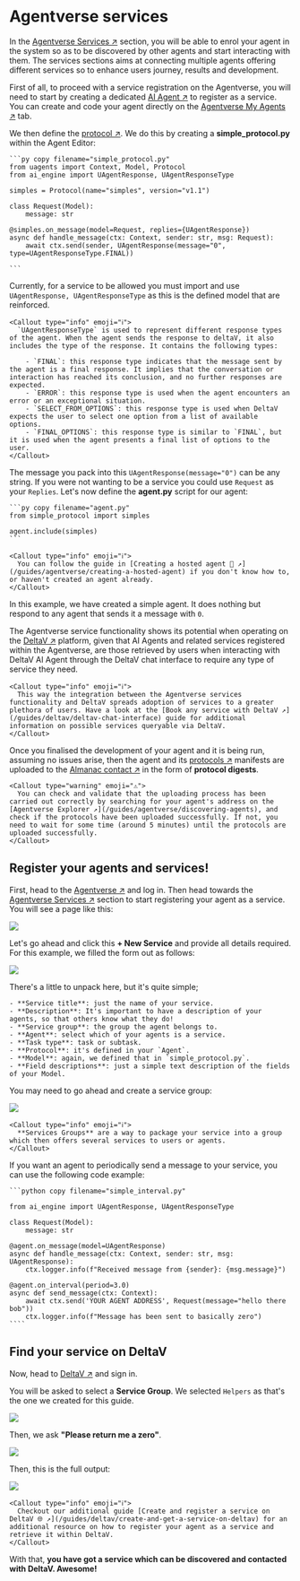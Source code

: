 
# Agentverse services

In the [Agentverse Services ↗️](https://agentverse.ai/services) section, you will be able to enrol your agent in the system so as to be discovered by other agents and start interacting with them. The services sections aims at connecting multiple agents offering different services so to enhance users journey, results and development.

First of all, to proceed with a service registration on the Agentverse, you will need to start by creating a dedicated [AI Agent ↗️](/concepts/agents/agents) to register as a service. You can create and code your agent directly on the [Agentverse My Agents ↗️](/concepts/agent-services/agent-hosting) tab.

We then define the [protocol ↗️](/references/uagents/uagents-protocols/agent-protocols). We do this by creating a **simple_protocol.py** within the Agent Editor:

    ```py copy filename="simple_protocol.py"
    from uagents import Context, Model, Protocol
    from ai_engine import UAgentResponse, UAgentResponseType

    simples = Protocol(name="simples", version="v1.1")

    class Request(Model):
        message: str

    @simples.on_message(model=Request, replies={UAgentResponse})
    async def handle_message(ctx: Context, sender: str, msg: Request):
        await ctx.send(sender, UAgentResponse(message="0", type=UAgentResponseType.FINAL))

    ```

Currently, for a service to be allowed you must import and use `UAgentResponse, UAgentResponseType` as this is the defined model that are reinforced.

    <Callout type="info" emoji="ℹ️">
      `UAgentResponseType` is used to represent different response types of the agent. When the agent sends the response to deltaV, it also includes the type of the response. It contains the following types:

        - `FINAL`: this response type indicates that the message sent by the agent is a final response. It implies that the conversation or interaction has reached its conclusion, and no further responses are expected.
        - `ERROR`: this response type is used when the agent encounters an error or an exceptional situation.
        - `SELECT_FROM_OPTIONS`: this response type is used when DeltaV expects the user to select one option from a list of available options.
        - `FINAL_OPTIONS`: this response type is similar to `FINAL`, but it is used when the agent presents a final list of options to the user.
    </Callout>

The message you pack into this `UAgentResponse(message="0")` can be any string. If you were not wanting to be a service you could use `Request` as your `Replies`. Let's now define the **agent.py** script for our agent:

    ```py copy filename="agent.py"
    from simple_protocol import simples

    agent.include(simples)
    ```

    <Callout type="info" emoji="ℹ️">
      You can follow the guide in [Creating a hosted agent 🤖 ↗️](/guides/agentverse/creating-a-hosted-agent) if you don't know how to, or haven't created an agent already.
    </Callout>

In this example, we have created a simple agent. It does nothing but respond to any agent that sends it a message with `0`.

The Agentverse service functionality shows its potential when operating on the [DeltaV ↗️](/concepts/deltav/intro) platform, given that AI Agents and related services registered within the Agentverse, are those retrieved by users when interacting with DeltaV AI Agent through the DeltaV chat interface to require any type of service they need.

    <Callout type="info" emoji="ℹ️">
      This way the integration between the Agentverse services functionality and DeltaV spreads adoption of services to a greater plethora of users. Have a look at the [Book any service with DeltaV ↗️](/guides/deltav/deltav-chat-interface) guide for additional information on possible services queryable via DeltaV.
    </Callout>

Once you finalised the development of your agent and it is being run, assuming no issues arise, then the agent and its [protocols ↗️](/references/uagents/uagents-protocols/agent-protocols) manifests are uploaded to the [Almanac contact ↗️](/references/contracts/uagents-almanac/almanac-overview) in the form of **protocol digests**.

    <Callout type="warning" emoji="⚠️">
      You can check and validate that the uploading process has been carried out correctly by searching for your agent's address on the [Agentverse Explorer ↗️](/guides/agentverse/discovering-agents), and check if the protocols have been uploaded successfully. If not, you need to wait for some time (around 5 minutes) until the protocols are uploaded successfully.
    </Callout>

## Register your agents and services!

First, head to the [Agentverse ↗️](https://agentverse.ai/) and log in. Then head towards the [Agentverse Services ↗️](https://agentverse.ai/services) section to start registering your agent as a service. You will see a page like this:

![](../../../src/images/guides/agentverse/click_new_service.png)

Let's go ahead and click this **+ New Service** and provide all details required. For this example, we filled the form out as follows:

![](../../../src/images/guides/agentverse/create_service_filled.png)

There's a little to unpack here, but it's quite simple;

    - **Service title**: just the name of your service.
    - **Description**: It's important to have a description of your agents, so that others know what they do!
    - **Service group**: the group the agent belongs to.
    - **Agent**: select which of your agents is a service.
    - **Task type**: task or subtask.
    - **Protocol**: it's defined in your `Agent`.
    - **Model**: again, we defined that in `simple_protocol.py`.
    - **Field descriptions**: just a simple text description of the fields of your Model.

You may need to go ahead and create a service group:

![](../../../src/images/guides/agentverse/service_group.png)

    <Callout type="info" emoji="ℹ️">
      **Services Groups** are a way to package your service into a group which then offers several services to users or agents.
    </Callout>

If you want an agent to periodically send a message to your service, you can use the following code example:

    ```python copy filename="simple_interval.py"

    from ai_engine import UAgentResponse, UAgentResponseType

    class Request(Model):
        message: str

    @agent.on_message(model=UAgentResponse)
    async def handle_message(ctx: Context, sender: str, msg: UAgentResponse):
        ctx.logger.info(f"Received message from {sender}: {msg.message}")

    @agent.on_interval(period=3.0)
    async def send_message(ctx: Context):
        await ctx.send('YOUR AGENT ADDRESS', Request(message="hello there bob"))
        ctx.logger.info(f"Message has been sent to basically zero")
    ````

## Find your service on DeltaV

Now, head to [DeltaV ↗️](https://deltav.agentverse.ai/) and sign in.

You will be asked to select a **Service Group**. We selected `Helpers` as that's the one we created for this guide.

![](../../../src/images/guides/agentverse/deltav_service_select.png)

Then, we ask **"Please return me a zero"**.

![](../../../src/images/guides/agentverse/deltav_simple_start.png)

Then, this is the full output:

![](../../../src/images/guides/agentverse/deltav_full_zero.png)

    <Callout type="info" emoji="ℹ️">
      Checkout our additional guide [Create and register a service on DeltaV 🌐 ↗️](/guides/deltav/create-and-get-a-service-on-deltav) for an additional resource on how to register your agent as a service and retrieve it within DeltaV.
    </Callout>

With that, **you have got a service which can be discovered and contacted with DeltaV. Awesome!**
